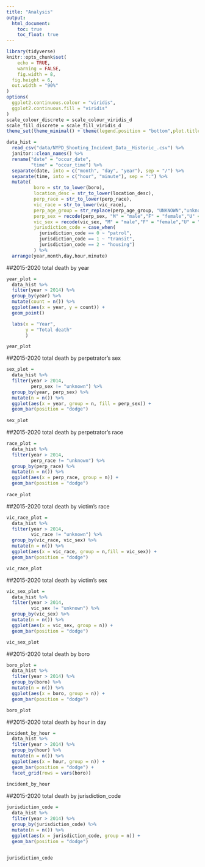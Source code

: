 ```yaml
---
title: "Analysis"
output: 
  html_document:
    toc: true
    toc_float: true
---
```

```r
library(tidyverse)
knitr::opts_chunk$set(
	echo = TRUE,
	warning = FALSE,
	fig.width = 8, 
  fig.height = 6,
  out.width = "90%"
)
options(
  ggplot2.continuous.colour = "viridis",
  ggplot2.continuous.fill = "viridis"
)
scale_colour_discrete = scale_colour_viridis_d
scale_fill_discrete = scale_fill_viridis_d
theme_set(theme_minimal() + theme(legend.position = "bottom",plot.title = element_text(face = "bold")))
```


```r
data_hist = 
  read_csv("data/NYPD_Shooting_Incident_Data__Historic_.csv") %>%
  janitor::clean_names() %>%
  rename("date" = "occur_date",
         "time" = "occur_time") %>%
  separate(date, into = c("month", "day", "year"), sep = "/") %>%
  separate(time, into = c("hour", "minute"), sep = ":") %>% 
  mutate(
          boro = str_to_lower(boro),
          location_desc = str_to_lower(location_desc),
          perp_race = str_to_lower(perp_race),
          vic_race = str_to_lower(vic_race),
          perp_age_group = str_replace(perp_age_group, "UNKNOWN","unknown"),
          perp_sex = recode(perp_sex, "M" = "male","F" = "female","U" = "unknown"), 
          vic_sex = recode(vic_sex, "M" = "male","F" = "female","U" = "unknown"),
          jurisdiction_code = case_when(
            jurisdiction_code == 0 ~ "patrol", 
            jurisdiction_code == 1 ~ "transit",
            jurisdiction_code == 2 ~ "housing")
          ) %>% 
  arrange(year,month,day,hour,minute)
```



##2015-2020 total death by year
```r
year_plot = 
  data_hist %>% 
  filter(year > 2014) %>% 
  group_by(year) %>%
  mutate(count = n()) %>% 
  ggplot(aes(x = year, y = count)) + 
  geom_point() 

  labs(x = "Year",
       y = "Total death"
       )

year_plot
```

##2015-2020 total death by perpetrator’s sex
```r
sex_plot = 
  data_hist %>% 
  filter(year > 2014,
         perp_sex != "unknown") %>% 
  group_by(year, perp_sex) %>%
  mutate(n = n()) %>% 
  ggplot(aes(x = year, group = n, fill = perp_sex)) + 
  geom_bar(position = "dodge") 
  
sex_plot
```

##2015-2020 total death by perpetrator’s race
```r
race_plot = 
  data_hist %>% 
  filter(year > 2014,
         perp_race != "unknown") %>% 
  group_by(perp_race) %>%
  mutate(n = n()) %>% 
  ggplot(aes(x = perp_race, group = n)) + 
  geom_bar(position = "dodge") 
  
race_plot
```
##2015-2020 total death by victim’s race
```r
vic_race_plot = 
  data_hist %>% 
  filter(year > 2014,
         vic_race != "unknown") %>% 
  group_by(vic_race, vic_sex) %>%
  mutate(n = n()) %>% 
  ggplot(aes(x = vic_race, group = n,fill = vic_sex)) + 
  geom_bar(position = "dodge") 

vic_race_plot
```

##2015-2020 total death by victim’s sex
```r
vic_sex_plot = 
  data_hist %>% 
  filter(year > 2014,
         vic_sex != "unknown") %>% 
  group_by(vic_sex) %>%
  mutate(n = n()) %>% 
  ggplot(aes(x = vic_sex, group = n)) + 
  geom_bar(position = "dodge") 

vic_sex_plot
```

##2015-2020 total death by boro
```r
boro_plot = 
  data_hist %>% 
  filter(year > 2014) %>% 
  group_by(boro) %>%
  mutate(n = n()) %>% 
  ggplot(aes(x = boro, group = n)) + 
  geom_bar(position = "dodge") 

boro_plot
```

##2015-2020 total death by hour in day
```r
incident_by_hour =
  data_hist %>%
  filter(year > 2014) %>% 
  group_by(hour) %>%
  mutate(n = n()) %>% 
  ggplot(aes(x = hour, group = n)) + 
  geom_bar(position = "dodge") +
  facet_grid(rows = vars(boro))
  
incident_by_hour
```
##2015-2020 total death by jurisdiction_code
```r
jurisdiction_code =
  data_hist %>%
  filter(year > 2014) %>% 
  group_by(jurisdiction_code) %>%
  mutate(n = n()) %>% 
  ggplot(aes(x = jurisdiction_code, group = n)) + 
  geom_bar(position = "dodge") 

  
jurisdiction_code
```
